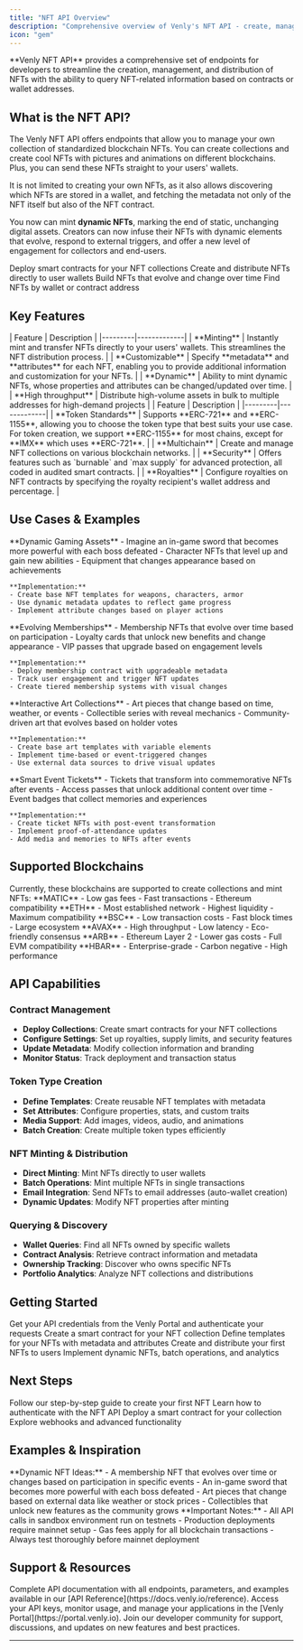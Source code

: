 ```yaml
---
title: "NFT API Overview"
description: "Comprehensive overview of Venly's NFT API - create, manage, and distribute NFTs across multiple blockchains with advanced features"
icon: "gem"
---
```


<Info>
**Venly NFT API** provides a comprehensive set of endpoints for developers to streamline the creation, management, and distribution of NFTs with the ability to query NFT-related information based on contracts or wallet addresses.
</Info>

## What is the NFT API?

The Venly NFT API offers endpoints that allow you to manage your own collection of standardized blockchain NFTs. You can create collections and create cool NFTs with pictures and animations on different blockchains. Plus, you can send these NFTs straight to your users' wallets.

It is not limited to creating your own NFTs, as it also allows discovering which NFTs are stored in a wallet, and fetching the metadata not only of the NFT itself but also of the NFT contract.

You now can mint **dynamic NFTs**, marking the end of static, unchanging digital assets. Creators can now infuse their NFTs with dynamic elements that evolve, respond to external triggers, and offer a new level of engagement for collectors and end-users.

<CardGroup cols={2}>
  <Card title="Create Collections" icon="folder-plus">
    Deploy smart contracts for your NFT collections
  </Card>
  <Card title="Mint NFTs" icon="coins">
    Create and distribute NFTs directly to user wallets
  </Card>
  <Card title="Dynamic NFTs" icon="arrows-rotate">
    Build NFTs that evolve and change over time
  </Card>
  <Card title="Query & Discover" icon="magnifying-glass">
    Find NFTs by wallet or contract address
  </Card>
</CardGroup>

## Key Features

<Tabs>
  <Tab title="Core Features">
    | Feature | Description |
    |---------|-------------|
    | **Minting** | Instantly mint and transfer NFTs directly to your users' wallets. This streamlines the NFT distribution process. |
    | **Customizable** | Specify **metadata** and **attributes** for each NFT, enabling you to provide additional information and customization for your NFTs. |
    | **Dynamic** | Ability to mint dynamic NFTs, whose properties and attributes can be changed/updated over time. |
    | **High throughput** | Distribute high-volume assets in bulk to multiple addresses for high-demand projects |
  </Tab>
  <Tab title="Technical Features">
    | Feature | Description |
    |---------|-------------|
    | **Token Standards** | Supports **ERC-721** and **ERC-1155**, allowing you to choose the token type that best suits your use case. For token creation, we support **ERC-1155** for most chains, except for **IMX** which uses **ERC-721**. |
    | **Multichain** | Create and manage NFT collections on various blockchain networks. |
    | **Security** | Offers features such as `burnable` and `max supply` for advanced protection, all coded in audited smart contracts. |
    | **Royalties** | Configure royalties on NFT contracts by specifying the royalty recipient's wallet address and percentage. |
  </Tab>
</Tabs>

## Use Cases & Examples

<AccordionGroup>
  <Accordion title="Gaming NFTs" icon="gamepad">
    **Dynamic Gaming Assets**
    - Imagine an in-game sword that becomes more powerful with each boss defeated
    - Character NFTs that level up and gain new abilities
    - Equipment that changes appearance based on achievements
    
    **Implementation:**
    - Create base NFT templates for weapons, characters, armor
    - Use dynamic metadata updates to reflect game progress
    - Implement attribute changes based on player actions
  </Accordion>
  
  <Accordion title="Membership & Loyalty" icon="id-card">
    **Evolving Memberships**
    - Membership NFTs that evolve over time based on participation
    - Loyalty cards that unlock new benefits and change appearance
    - VIP passes that upgrade based on engagement levels
    
    **Implementation:**
    - Deploy membership contract with upgradeable metadata
    - Track user engagement and trigger NFT updates
    - Create tiered membership systems with visual changes
  </Accordion>
  
  <Accordion title="Digital Art & Collectibles" icon="palette">
    **Interactive Art Collections**
    - Art pieces that change based on time, weather, or events
    - Collectible series with reveal mechanics
    - Community-driven art that evolves based on holder votes
    
    **Implementation:**
    - Create base art templates with variable elements
    - Implement time-based or event-triggered changes
    - Use external data sources to drive visual updates
  </Accordion>
  
  <Accordion title="Event & Ticketing" icon="ticket">
    **Smart Event Tickets**
    - Tickets that transform into commemorative NFTs after events
    - Access passes that unlock additional content over time
    - Event badges that collect memories and experiences
    
    **Implementation:**
    - Create ticket NFTs with post-event transformation
    - Implement proof-of-attendance updates
    - Add media and memories to NFTs after events
  </Accordion>
</AccordionGroup>

## Supported Blockchains

<Note>
Currently, these blockchains are supported to create collections and mint NFTs:
</Note>

<CardGroup cols={3}>
  <Card title="Polygon" icon="polygon">
    **MATIC**
    - Low gas fees
    - Fast transactions
    - Ethereum compatibility
  </Card>
  <Card title="Ethereum" icon="ethereum">
    **ETH**
    - Most established network
    - Highest liquidity
    - Maximum compatibility
  </Card>
  <Card title="Binance Smart Chain" icon="binance">
    **BSC**
    - Low transaction costs
    - Fast block times
    - Large ecosystem
  </Card>
  <Card title="Avalanche" icon="avalanche">
    **AVAX**
    - High throughput
    - Low latency
    - Eco-friendly consensus
  </Card>
  <Card title="Arbitrum" icon="arbitrum">
    **ARB**
    - Ethereum Layer 2
    - Lower gas costs
    - Full EVM compatibility
  </Card>
  <Card title="Hedera" icon="hedera">
    **HBAR**
    - Enterprise-grade
    - Carbon negative
    - High performance
  </Card>
</CardGroup>

## API Capabilities

### Contract Management
- **Deploy Collections**: Create smart contracts for your NFT collections
- **Configure Settings**: Set up royalties, supply limits, and security features
- **Update Metadata**: Modify collection information and branding
- **Monitor Status**: Track deployment and transaction status

### Token Type Creation
- **Define Templates**: Create reusable NFT templates with metadata
- **Set Attributes**: Configure properties, stats, and custom traits
- **Media Support**: Add images, videos, audio, and animations
- **Batch Creation**: Create multiple token types efficiently

### NFT Minting & Distribution
- **Direct Minting**: Mint NFTs directly to user wallets
- **Batch Operations**: Mint multiple NFTs in single transactions
- **Email Integration**: Send NFTs to email addresses (auto-wallet creation)
- **Dynamic Updates**: Modify NFT properties after minting

### Querying & Discovery
- **Wallet Queries**: Find all NFTs owned by specific wallets
- **Contract Analysis**: Retrieve contract information and metadata
- **Ownership Tracking**: Discover who owns specific NFTs
- **Portfolio Analytics**: Analyze NFT collections and distributions

## Getting Started

<Steps>
  <Step title="Set Up Authentication" icon="key">
    Get your API credentials from the Venly Portal and authenticate your requests
  </Step>
  <Step title="Deploy Your First Contract" icon="file-contract">
    Create a smart contract for your NFT collection
  </Step>
  <Step title="Create Token Types" icon="shapes">
    Define templates for your NFTs with metadata and attributes
  </Step>
  <Step title="Mint NFTs" icon="coins">
    Create and distribute your first NFTs to users
  </Step>
  <Step title="Explore Advanced Features" icon="rocket">
    Implement dynamic NFTs, batch operations, and analytics
  </Step>
</Steps>

## Next Steps

<CardGroup cols={2}>
  <Card title="Quick Start Guide" href="/guides/nft-api/quickstart" icon="rocket">
    Follow our step-by-step guide to create your first NFT
  </Card>
  <Card title="Authentication Setup" href="/guides/nft-api/getting-started/authentication" icon="key">
    Learn how to authenticate with the NFT API
  </Card>
  <Card title="Create Your First Contract" href="/guides/nft-api/contracts/create-contract" icon="file-contract">
    Deploy a smart contract for your collection
  </Card>
  <Card title="Advanced Features" href="/guides/nft-api/advanced/webhooks-nft-api" icon="webhook">
    Explore webhooks and advanced functionality
  </Card>
</CardGroup>

## Examples & Inspiration

<Tip>
**Dynamic NFT Ideas:**
- A membership NFT that evolves over time or changes based on participation in specific events
- An in-game sword that becomes more powerful with each boss defeated
- Art pieces that change based on external data like weather or stock prices
- Collectibles that unlock new features as the community grows
</Tip>

<Warning>
**Important Notes:**
- All API calls in sandbox environment run on testnets
- Production deployments require mainnet setup
- Gas fees apply for all blockchain transactions
- Always test thoroughly before mainnet deployment
</Warning>

## Support & Resources

<AccordionGroup>
  <Accordion title="API Reference" icon="book">
    Complete API documentation with all endpoints, parameters, and examples available in our [API Reference](https://docs.venly.io/reference).
  </Accordion>
  
  <Accordion title="Developer Portal" icon="portal">
    Access your API keys, monitor usage, and manage your applications in the [Venly Portal](https://portal.venly.io).
  </Accordion>
  
  <Accordion title="Community Support" icon="users">
    Join our developer community for support, discussions, and updates on new features and best practices.
  </Accordion>
</AccordionGroup>

---

